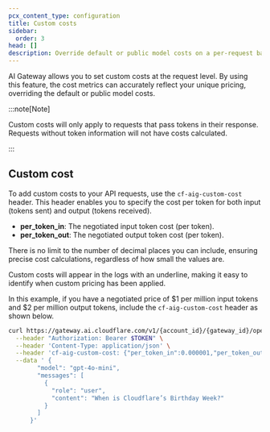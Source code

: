 ```yaml
---
pcx_content_type: configuration
title: Custom costs
sidebar:
  order: 3
head: []
description: Override default or public model costs on a per-request basis.
---
```



AI Gateway allows you to set custom costs at the request level. By using this feature, the cost metrics can accurately reflect your unique pricing, overriding the default or public model costs.

:::note[Note]

Custom costs will only apply to requests that pass tokens in their response. Requests without token information will not have costs calculated.

:::

## Custom cost

To add custom costs to your API requests, use the `cf-aig-custom-cost` header. This header enables you to specify the cost per token for both input (tokens sent) and output (tokens received).

- **per_token_in**: The negotiated input token cost (per token).
- **per_token_out**: The negotiated output token cost (per token).

There is no limit to the number of decimal places you can include, ensuring precise cost calculations, regardless of how small the values are.

Custom costs will appear in the logs with an underline, making it easy to identify when custom pricing has been applied.

In this example, if you have a negotiated price of $1 per million input tokens and $2 per million output tokens, include the `cf-aig-custom-cost` header as shown below.

```bash title="Request with custom cost"
curl https://gateway.ai.cloudflare.com/v1/{account_id}/{gateway_id}/openai/chat/completions \
  --header "Authorization: Bearer $TOKEN" \
  --header 'Content-Type: application/json' \
  --header 'cf-aig-custom-cost: {"per_token_in":0.000001,"per_token_out":0.000002}' \
  --data ' {
        "model": "gpt-4o-mini",
        "messages": [
          {
            "role": "user",
            "content": "When is Cloudflare’s Birthday Week?"
          }
        ]
      }'
```
